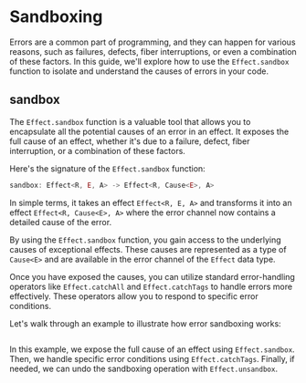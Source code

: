# Sandboxing

Errors are a common part of programming, and they can happen for various reasons, such as failures, defects, fiber interruptions, or even a combination of these factors. In this guide, we'll explore how to use the `Effect.sandbox` function to isolate and understand the causes of errors in your code.

## sandbox

The `Effect.sandbox` function is a valuable tool that allows you to encapsulate all the potential causes of an error in an effect. It exposes the full cause of an effect, whether it's due to a failure, defect, fiber interruption, or a combination of these factors.

Here's the signature of the `Effect.sandbox` function:

```typescript
sandbox: Effect<R, E, A> -> Effect<R, Cause<E>, A>
```

In simple terms, it takes an effect `Effect<R, E, A>` and transforms it into an effect `Effect<R, Cause<E>, A>` where the error channel now contains a detailed cause of the error.

By using the `Effect.sandbox` function, you gain access to the underlying causes of exceptional effects. These causes are represented as a type of `Cause<E>` and are available in the error channel of the `Effect` data type.

Once you have exposed the causes, you can utilize standard error-handling operators like `Effect.catchAll` and `Effect.catchTags` to handle errors more effectively. These operators allow you to respond to specific error conditions.

Let's walk through an example to illustrate how error sandboxing works:

```ts file=<rootDir>/src/guide/error-management/sandboxing/sandbox.ts

```

In this example, we expose the full cause of an effect using `Effect.sandbox`. Then, we handle specific error conditions using `Effect.catchTags`. Finally, if needed, we can undo the sandboxing operation with `Effect.unsandbox`.
